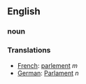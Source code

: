 ==English==
===noun===
===Translations===
*[[French]]: [[parlement]] ''m''
*[[German]]: [[Parlament]] ''n''